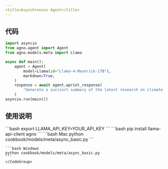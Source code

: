 ```yaml
---
<title>Asynchronous Agent</title>
---
```

## 代码

```python cookbook/models/meta/async_basic.py
import asyncio
from agno.agent import Agent
from agno.models.meta import Llama

async def main():
    agent = Agent(
        model=Llama(id="Llama-4-Maverick-17B"),
        markdown=True,
    )
    response = await agent.aprint_response(
        "Generate a succinct summary of the latest research on climate change."
    )
asyncio.run(main())
```

## 使用说明

<Steps>
  <Snippet file="create-venv-step.mdx" />

  <Step title="设置您的 LLAMA API 密钥">
    ```bash
    export LLAMA_API_KEY=YOUR_API_KEY
    ```
  </Step>

  <Step title="安装库">
    ```bash
    pip install llama-api-client agno
    ```
  </Step>

  <Step title="运行智能体">
    <CodeGroup>
    ```bash Mac
    python cookbook/models/meta/async_basic.py
    ```

    ```bash Windows
    python cookbook/models/meta/async_basic.py
    ```
    </CodeGroup>
  </Step>
</Steps>